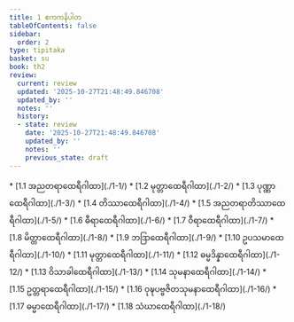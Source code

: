 ```yaml
---
title: 1 ဧကကနိပါတ
tableOfContents: false
sidebar:
  order: 2
type: tipitaka
basket: su
book: th2
review:
  current: review
  updated: '2025-10-27T21:48:49.846708'
  updated_by: ''
  notes: ''
  history:
  - state: review
    date: '2025-10-27T21:48:49.846708'
    updated_by: ''
    notes: ''
    previous_state: draft
---
```



<ReviewStatus review={frontmatter.review} showDetails={true} />

<HypothesisAnnotation frontmatter={frontmatter} />

<DynamicBreadcrumb />



<TableOfContents book="th2" section="1">
* [1.1 အညတရာထေရီဂါထာ](./1-1/)
* [1.2 မုတ္တာထေရီဂါထာ](./1-2/)
* [1.3 ပုဏ္ဏာထေရီဂါထာ](./1-3/)
* [1.4 တိဿာထေရီဂါထာ](./1-4/)
* [1.5 အညတရာတိဿာထေရီဂါထာ](./1-5/)
* [1.6 ဓီရာထေရီဂါထာ](./1-6/)
* [1.7 ဝီရာထေရီဂါထာ](./1-7/)
* [1.8 မိတ္တာထေရီဂါထာ](./1-8/)
* [1.9 ဘဒြာထေရီဂါထာ](./1-9/)
* [1.10 ဥပသမာထေရီဂါထာ](./1-10/)
* [1.11 မုတ္တာထေရီဂါထာ](./1-11/)
* [1.12 ဓမ္မဒိန္နာထေရီဂါထာ](./1-12/)
* [1.13 ဝိသာခါထေရီဂါထာ](./1-13/)
* [1.14 သုမနာထေရီဂါထာ](./1-14/)
* [1.15 ဥတ္တရာထေရီဂါထာ](./1-15/)
* [1.16 ဝုဍ္ဎပဗ္ဗဇိတသုမနာထေရီဂါထာ](./1-16/)
* [1.17 ဓမ္မာထေရီဂါထာ](./1-17/)
* [1.18 သံဃာထေရီဂါထာ](./1-18/)
</TableOfContents>